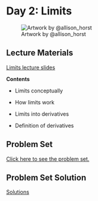 # Day 2: Limits

![Artwork by @allison_horst](images/limits_horst.jpg)

## Lecture Materials

[Limits lecture slides](lecture-limits.qmd)

**Contents**

-   Limits conceptually

-   How limits work

-   Limits into derivatives

-   Definition of derivatives

## Problem Set

[Click here to see the problem set.](problem_set_limits.qmd)

## Problem Set Solution

[Solutions](solutions_problem_set_limits.qmd)
